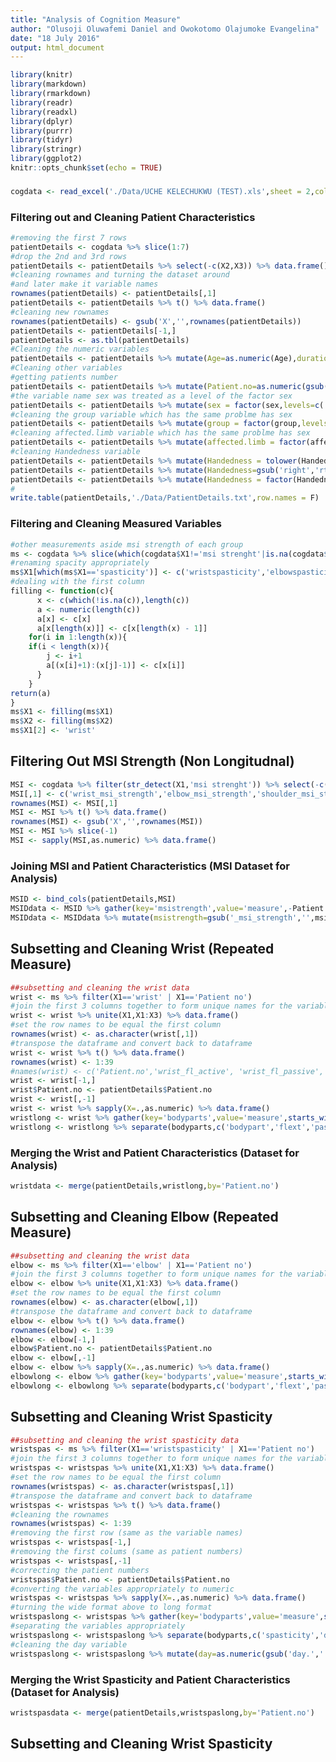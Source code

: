 ```yaml
---
title: "Analysis of Cognition Measure"
author: "Olusoji Oluwafemi Daniel and Owokotomo Olajumoke Evangelina"
date: "18 July 2016"
output: html_document
---
```


```r
library(knitr)
library(markdown)
library(rmarkdown)
library(readr)
library(readxl)
library(dplyr)
library(purrr)
library(tidyr)
library(stringr)
library(ggplot2)
knitr::opts_chunk$set(echo = TRUE)
```

### 

```r
cogdata <- read_excel('./Data/UCHE KELECHUKWU (TEST).xls',sheet = 2,col_names = F)
```

### Filtering out and Cleaning Patient Characteristics

```r
#removing the first 7 rows
patientDetails <- cogdata %>% slice(1:7)
#drop the 2nd and 3rd rows
patientDetails <- patientDetails %>% select(-c(X2,X3)) %>% data.frame()
#cleaning rownames and turning the dataset around
#and later make it variable names
rownames(patientDetails) <- patientDetails[,1]
patientDetails <- patientDetails %>% t() %>% data.frame()
#cleaning new rownames
rownames(patientDetails) <- gsub('X','',rownames(patientDetails))
patientDetails <- patientDetails[-1,]
patientDetails <- as.tbl(patientDetails)
#Cleaning the numeric variables
patientDetails <- patientDetails %>% mutate(Age=as.numeric(Age),duration.of.stroke=as.numeric(duration.of.stroke))
#Cleaning other variables
#getting patients number
patientDetails <- patientDetails %>% mutate(Patient.no=as.numeric(gsub('patient','',Patient.no)))
#the variable name sex was treated as a level of the factor sex
patientDetails <- patientDetails %>% mutate(sex = factor(sex,levels=c('F','M')))
#cleaning the group variable which has the same problme has sex
patientDetails <- patientDetails %>% mutate(group = factor(group,levels=c('A','B')))
#cleaning affected.limb variable which has the same problme has sex
patientDetails <- patientDetails %>% mutate(affected.limb = factor(affected.limb,levels=c('lt','rt')))
#cleaning Handedness variable
patientDetails <- patientDetails %>% mutate(Handedness = tolower(Handedness))
patientDetails <- patientDetails %>% mutate(Handedness=gsub('right','rt',Handedness))
patientDetails <- patientDetails %>% mutate(Handedness = factor(Handedness,levels=c('rt')))
#
write.table(patientDetails,'./Data/PatientDetails.txt',row.names = F)
```

### Filtering and Cleaning Measured Variables

```r
#other measurements aside msi strength of each group
ms <- cogdata %>% slice(which(cogdata$X1!='msi strenght'|is.na(cogdata$X1))) %>% slice(c(1,8:n()))
#renaming spacity appropriately
ms$X1[which(ms$X1=='spasticity')] <- c('wristspasticity','elbowspasticity','shoulderspasticity')
#dealing with the first column
filling <- function(c){
      x <- c(which(!is.na(c)),length(c))
      a <- numeric(length(c))
      a[x] <- c[x]
      a[x[length(x)]] <- c[x[length(x) - 1]]
    for(i in 1:length(x)){
    if(i < length(x)){ 
        j <- i+1
        a[(x[i]+1):(x[j]-1)] <- c[x[i]]
      }
    }
return(a)
}
ms$X1 <- filling(ms$X1)
ms$X2 <- filling(ms$X2)
ms$X1[2] <- 'wrist'
```

## Filtering Out MSI Strength (Non Longitudnal)

```r
MSI <- cogdata %>% filter(str_detect(X1,'msi strenght')) %>% select(-c(X2,X3)) %>% data.frame()
MSI[,1] <- c('wrist_msi_strength','elbow_msi_strength','shoulder_msi_strength')
rownames(MSI) <- MSI[,1]
MSI <- MSI %>% t() %>% data.frame()
rownames(MSI) <- gsub('X','',rownames(MSI))
MSI <- MSI %>% slice(-1)
MSI <- sapply(MSI,as.numeric) %>% data.frame()
```

### Joining MSI and Patient Characteristics (MSI Dataset for Analysis)

```r
MSID <- bind_cols(patientDetails,MSI)
MSIDdata <- MSID %>% gather(key='msistrength',value='measure',-Patient.no,-sex,-group,-affected.limb,-Age,-duration.of.stroke,-Handedness)
MSIDdata <- MSIDdata %>% mutate(msistrength=gsub('_msi_strength','',msistrength))
```


## Subsetting and Cleaning Wrist (Repeated Measure)

```r
##subsetting and cleaning the wrist data
wrist <- ms %>% filter(X1=='wrist' | X1=='Patient no') 
#join the first 3 columns together to form unique names for the variables
wrist <- wrist %>% unite(X1,X1:X3) %>% data.frame()
#set the row names to be equal the first column
rownames(wrist) <- as.character(wrist[,1])
#transpose the dataframe and convert back to dataframe
wrist <- wrist %>% t() %>% data.frame()
rownames(wrist) <- 1:39
#names(wrist) <- c('Patient.no','wrist_fl_active', 'wrist_fl_passive', 'wrist_ext_active','wrist_ext_passive')
wrist <- wrist[-1,]
wrist$Patient.no <- patientDetails$Patient.no
wrist <- wrist[,-1]
wrist <- wrist %>% sapply(X=.,as.numeric) %>% data.frame()
wristlong <- wrist %>% gather(key='bodyparts',value='measure',starts_with('wrist'),-Patient.no)
wristlong <- wristlong %>% separate(bodyparts,c('bodypart','flext','passact'),sep='_')
```

### Merging the Wrist and Patient Characteristics (Dataset for Analysis)

```r
wristdata <- merge(patientDetails,wristlong,by='Patient.no')
```

## Subsetting and Cleaning Elbow (Repeated Measure)

```r
##subsetting and cleaning the wrist data
elbow <- ms %>% filter(X1=='elbow' | X1=='Patient no') 
#join the first 3 columns together to form unique names for the variables
elbow <- elbow %>% unite(X1,X1:X3) %>% data.frame()
#set the row names to be equal the first column
rownames(elbow) <- as.character(elbow[,1])
#transpose the dataframe and convert back to dataframe
elbow <- elbow %>% t() %>% data.frame()
rownames(elbow) <- 1:39
elbow <- elbow[-1,]
elbow$Patient.no <- patientDetails$Patient.no
elbow <- elbow[,-1]
elbow <- elbow %>% sapply(X=.,as.numeric) %>% data.frame()
elbowlong <- elbow %>% gather(key='bodyparts',value='measure',starts_with('elbow'),-Patient.no)
elbowlong <- elbowlong %>% separate(bodyparts,c('bodypart','flext','passact'),sep='_')

```

## Subsetting and Cleaning Wrist Spasticity

```r
##subsetting and cleaning the wrist spasticity data
wristspas <- ms %>% filter(X1=='wristspasticity' | X1=='Patient no') 
#join the first 3 columns together to form unique names for the variables
wristspas <- wristspas %>% unite(X1,X1:X3) %>% data.frame()
#set the row names to be equal the first column
rownames(wristspas) <- as.character(wristspas[,1])
#transpose the dataframe and convert back to dataframe
wristspas <- wristspas %>% t() %>% data.frame()
#cleaning the rownames
rownames(wristspas) <- 1:39
#removing the first row (same as the variable names)
wristspas <- wristspas[-1,]
#removing the first colums (same as patient numbers)
wristspas <- wristspas[,-1]
#correcting the patient numbers
wristspas$Patient.no <- patientDetails$Patient.no
#converting the variables appropriately to numeric
wristspas <- wristspas %>% sapply(X=.,as.numeric) %>% data.frame()
#turning the wide format above to long format
wristspaslong <- wristspas %>% gather(key='bodyparts',value='measure',starts_with('wrist'),-Patient.no)
#separating the variables appropriately
wristspaslong <- wristspaslong %>% separate(bodyparts,c('spasticity','day','prepost'),sep='_')
#cleaning the day variable
wristspaslong <- wristspaslong %>% mutate(day=as.numeric(gsub('day.','',day)))
```

### Merging the Wrist Spasticity and Patient Characteristics (Dataset for Analysis)

```r
wristspasdata <- merge(patientDetails,wristspaslong,by='Patient.no')
```

## Subsetting and Cleaning Wrist Spasticity